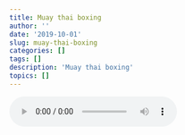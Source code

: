 ```yaml
---
title: Muay thai boxing
author: ''
date: '2019-10-01'
slug: muay-thai-boxing
categories: []
tags: []
description: 'Muay thai boxing'
topics: []
---
```



<html>
<audio controls autoplay loop>
  <source src="/post/tfug-shezhen-tensorflow-world/Hampton.mp3" type="audio/mp3">
</audio></html>
